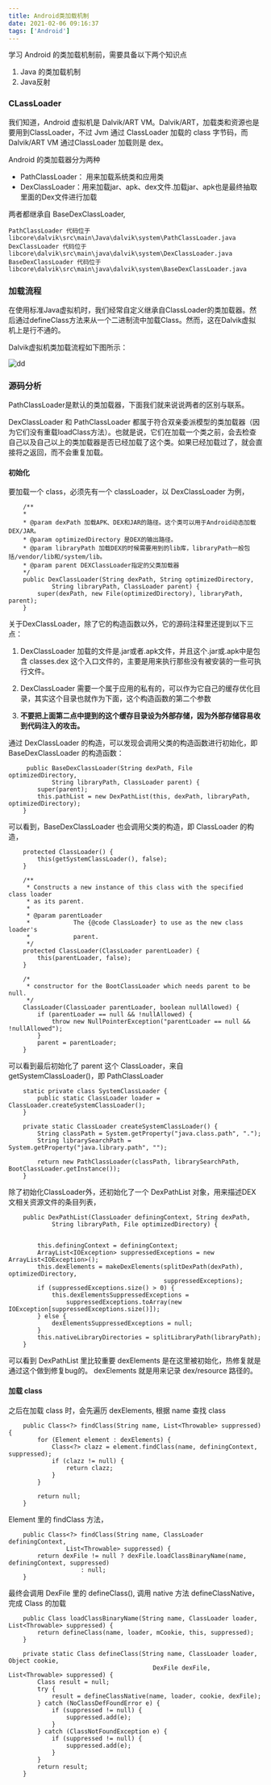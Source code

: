 ```yaml
---
title: Android类加载机制
date: 2021-02-06 09:16:37
tags: ['Android']
---
```

学习 Android 的类加载机制前，需要具备以下两个知识点

1. Java 的类加载机制
2. Java反射

### CLassLoader
我们知道，Android 虚拟机是 Dalvik/ART VM。Dalvik/ART，加载类和资源也是要用到ClassLoader，不过 Jvm 通过 ClassLoader 加载的 class 字节码，而 Dalvik/ART VM 通过ClassLoader 加载则是 dex。

Android 的类加载器分为两种
+ PathClassLoader： 用来加载系统类和应用类
+ DexClassLoader：用来加载jar、apk、dex文件.加载jar、apk也是最终抽取里面的Dex文件进行加载

两者都继承自 BaseDexClassLoader,

    PathClassLoader 代码位于libcore\dalvik\src\main\Java\dalvik\system\PathClassLoader.java
    DexClassLoader 代码位于libcore\dalvik\src\main\java\dalvik\system\DexClassLoader.java
    BaseDexClassLoader 代码位于libcore\dalvik\src\main\java\dalvik\system\BaseDexClassLoader.java

### 加载流程
在使用标准Java虚拟机时，我们经常自定义继承自ClassLoader的类加载器。然后通过defineClass方法来从一个二进制流中加载Class。然而，这在Dalvik虚拟机上是行不通的。

Dalvik虚拟机类加载流程如下图所示：

![dd](https://upload-images.jianshu.io/upload_images/12972541-b2f0739d340718d7?imageMogr2/auto-orient/strip|imageView2/2/w/784/format/webp)

### 源码分析
PathClassLoader是默认的类加载器，下面我们就来说说两者的区别与联系。

DexClassLoader 和 PathClassLoader 都属于符合双亲委派模型的类加载器（因为它们没有重载loadClass方法）。也就是说，它们在加载一个类之前，会去检查自己以及自己以上的类加载器是否已经加载了这个类。如果已经加载过了，就会直接将之返回，而不会重复加载。

#### 初始化

要加载一个 class，必须先有一个 classLoader，以 DexClassLoader 为例，
```
    /**
    *
    * @param dexPath 加载APK、DEX和JAR的路径。这个类可以用于Android动态加载DEX/JAR。
    * @param optimizedDirectory 是DEX的输出路径。
    * @param libraryPath 加载DEX的时候需要用到的lib库，libraryPath一般包括/vendor/lib和/system/lib。
    * @param parent DEXClassLoader指定的父类加载器
    */
    public DexClassLoader(String dexPath, String optimizedDirectory,
            String libraryPath, ClassLoader parent) {
        super(dexPath, new File(optimizedDirectory), libraryPath, parent);
    }
```
关于DexClassLoader，除了它的构造函数以外，它的源码注释里还提到以下三点：

1. DexClassLoader 加载的文件是.jar或者.apk文件，并且这个.jar或.apk中是包含 classes.dex 这个入口文件的，主要是用来执行那些没有被安装的一些可执行文件。

2. DexClassLoader 需要一个属于应用的私有的，可以作为它自己的缓存优化目录，其实这个目录也就作为下面，这个构造函数的第二个参数

3. __不要把上面第二点中提到的这个缓存目录设为外部存储，因为外部存储容易收到代码注入的攻击。__

通过 DexClassLoader 的构造，可以发现会调用父类的构造函数进行初始化，即 BaseDexClassLoader 的构造函数：
```
     public BaseDexClassLoader(String dexPath, File optimizedDirectory,
            String libraryPath, ClassLoader parent) {
        super(parent);
        this.pathList = new DexPathList(this, dexPath, libraryPath, optimizedDirectory);
    }
```
可以看到，BaseDexClassLoader 也会调用父类的构造，即 ClassLoader 的构造，
```
    protected ClassLoader() {
        this(getSystemClassLoader(), false);
    }

    /**
     * Constructs a new instance of this class with the specified class loader
     * as its parent.
     *
     * @param parentLoader
     *            The {@code ClassLoader} to use as the new class loader's
     *            parent.
     */
    protected ClassLoader(ClassLoader parentLoader) {
        this(parentLoader, false);
    }

    /*
     * constructor for the BootClassLoader which needs parent to be null.
     */
    ClassLoader(ClassLoader parentLoader, boolean nullAllowed) {
        if (parentLoader == null && !nullAllowed) {
            throw new NullPointerException("parentLoader == null && !nullAllowed");
        }
        parent = parentLoader;
    }    
```
可以看到最后初始化了 parent 这个 ClassLoader，来自 getSystemClassLoader()，即 PathClassLoader
```
    static private class SystemClassLoader {
        public static ClassLoader loader = ClassLoader.createSystemClassLoader();
    }
    
    private static ClassLoader createSystemClassLoader() {
        String classPath = System.getProperty("java.class.path", ".");
        String librarySearchPath = System.getProperty("java.library.path", "");

        return new PathClassLoader(classPath, librarySearchPath, BootClassLoader.getInstance());
    }
```
除了初始化ClassLoader外，还初始化了一个 DexPathList 对象，用来描述DEX文相关资源文件的条目列表，
```
    public DexPathList(ClassLoader definingContext, String dexPath,
            String libraryPath, File optimizedDirectory) {
        

        this.definingContext = definingContext;
        ArrayList<IOException> suppressedExceptions = new ArrayList<IOException>();
        this.dexElements = makeDexElements(splitDexPath(dexPath), optimizedDirectory,
                                           suppressedExceptions);
        if (suppressedExceptions.size() > 0) {
            this.dexElementsSuppressedExceptions =
                suppressedExceptions.toArray(new IOException[suppressedExceptions.size()]);
        } else {
            dexElementsSuppressedExceptions = null;
        }
        this.nativeLibraryDirectories = splitLibraryPath(libraryPath);
    }
```
可以看到 DexPathList 里比较重要 dexElements 是在这里被初始化，热修复就是通过这个做到修复bug的。
dexElements 就是用来记录 dex/resource 路径的。

#### 加载 class
之后在加载 class 时，会先遍历 dexElements, 根据 name 查找 class
```
    public Class<?> findClass(String name, List<Throwable> suppressed) {
        for (Element element : dexElements) {
            Class<?> clazz = element.findClass(name, definingContext, suppressed);
            if (clazz != null) {
                return clazz;
            }
        }
        
        return null;
    }
```
Element 里的 findClass 方法，
```
    public Class<?> findClass(String name, ClassLoader definingContext,
                List<Throwable> suppressed) {
        return dexFile != null ? dexFile.loadClassBinaryName(name, definingContext, suppressed)
                    : null;
    }
```
最终会调用 DexFile 里的 defineClass(), 调用 native 方法 defineClassNative，完成 Class 的加载
```
    public Class loadClassBinaryName(String name, ClassLoader loader, List<Throwable> suppressed) {
        return defineClass(name, loader, mCookie, this, suppressed);
    }

    private static Class defineClass(String name, ClassLoader loader, Object cookie,
                                        DexFile dexFile, List<Throwable> suppressed) {
        Class result = null;
        try {
            result = defineClassNative(name, loader, cookie, dexFile);
        } catch (NoClassDefFoundError e) {
            if (suppressed != null) {
                suppressed.add(e);
            }
        } catch (ClassNotFoundException e) {
            if (suppressed != null) {
                suppressed.add(e);
            }
        }
        return result;
    }
```